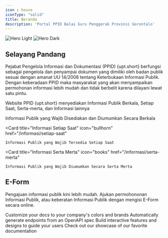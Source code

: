 ```yaml
---
icon : house
iconType: "solid"
title: Beranda
description: 'Portal PPID Balai Guru Penggerak Provinsi Gorontalo'
---
```


<img
  className="block dark:hidden"
  src="/images/hero-light.svg"
  alt="Hero Light"
/>
<img
  className="hidden dark:block"
  src="/images/hero-dark.svg"
  alt="Hero Dark"
/>

## Selayang Pandang

Pejabat Pengelola Informasi dan Dokumentasi (PPID) {upt.short} berfungsi sebagai pengelola dan penyampai dokumen yang dimiliki oleh badan publik sesuai dengan amanat UU 14/2008 tentang Keterbukaan Informasi Publik. Dengan keberadaan PPID maka masyarakat yang akan menyampaikan permohonan informasi lebih mudah dan tidak berbelit karena dilayani lewat satu pintu.

Website PPID {upt.short} menyediakan Informasi Publik Berkala, Setiap Saat, Serta-merta, dan Informasi lainnya

<CardGroup cols={3}>
  <Card
    title="Informasi Berkala"
    icon="memo-circle-info"
    href="/informasi/berkala"
  >
    Informasi Publik yang Wajib Disediakan dan Diumumkan Secara Berkala
  </Card>

  <Card
    title="Informasi Setiap Saat"
    icon="bullhorn"
    href="/informasi/setiap-saat"
  >
    Informasi Publik yang Wajib Tersedia Setiap Saat
  </Card>
  
  <Card
    title="Informasi Serta Merta"
    icon="books"
    href="/informasi/serta-merta"
  >
    Informasi Publik yang Wajib Diumumkan Secara Serta Merta
  </Card>
</CardGroup>

## E-Form

Pengajuan informasi publik kini lebih mudah.
Ajukan permohononan Informasi Publik, atau keberatan Informasi Publik dengan mengisi E-Form secara online.

<CardGroup cols={2}>
  <Card
    title="Customize Style"
    icon="palette"
    href="/berkas-404"
  >
    Customize your docs to your company's colors and brands
  </Card>
  <Card
    title="Reference APIs"
    icon="code"
    href="/berkas-404"
  >
    Automatically generate endpoints from an OpenAPI spec
  </Card>
  <Card
    title="Add Components"
    icon="screwdriver-wrench"
    href="/berkas-404"
  >
    Build interactive features and designs to guide your users
  </Card>
  <Card
    title="Get Inspiration"
    icon="stars"
    href="/berkas-404"
  >
    Check out our showcase of our favorite documentation
  </Card>
</CardGroup>
